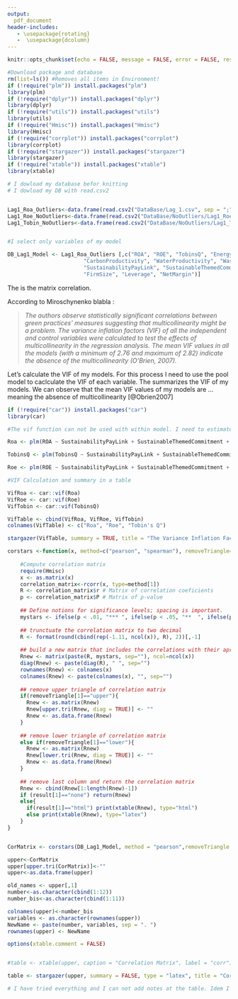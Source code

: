 ```yaml
---
output: 
  pdf_document 
header-includes:
   - \usepackage{rotating}
   -  \usepackage{dcolumn}
---
```


```r
knitr::opts_chunk$set(echo = FALSE, message = FALSE, error = FALSE, results = 'hide')
```
```r
#Download package and database
rm(list=ls()) #Removes all items in Environment!
if (!require("plm")) install.packages("plm")
library(plm)
if (!require("dplyr")) install.packages("dplyr")
library(dplyr)
if (!require("utils")) install.packages("utils")
library(utils)
if (!require("Hmisc")) install.packages("Hmisc")
library(Hmisc)
if (!require("corrplot")) install.packages("corrplot")
library(corrplot)
if (!require("stargazer")) install.packages("stargazer")
library(stargazer)
if (!require("xtable")) install.packages("xtable")
library(xtable)

# I dowload my database befor knitting
# I dowload my DB with read.csv2


Lag1_Roa_Outliers<-data.frame(read.csv2("DataBase/Lag_1.csv", sep = ";",stringsAsFactors=FALSE, header = TRUE )) #ROA
Lag1_Roe_NoOutliers<-data.frame(read.csv2("DataBase/NoOutliers/Lag1_Roe_NoOutliers.csv", sep = ";",stringsAsFactors=FALSE, header = TRUE ))
Lag1_Tobin_NoOutliers<-data.frame(read.csv2("DataBase/NoOutliers/Lag1_Tobin_NoOutliers.csv", sep = ";",stringsAsFactors=FALSE, header = TRUE ))


#I select only variables of my model

DB_Lag1_Model <- Lag1_Roa_Outliers [,c("ROA", "ROE", "TobinsQ", "EnergyProductivity",
                        "CarbonProductivity", "WaterProductivity", "WasteProductivity",
                        "SustainabilityPayLink", "SustainableThemedCommitment", 
                        "FirmSize", "Leverage", "NetMargin")]

```

The \autoref{Matrix} is the matrix correlation.

According to Miroschynenko blabla :

> *The authors observe statistically significant correlations between green practices’ measures suggesting that multicollinearity might be a problem. The variance inflation factors (VIF) of all the independent and control variables were calculated to test the effects of multicollinearity in the regression analysis. The mean VIF values in all the models (with a minimum of 2.76 and maximum of 2.82) indicate the absence of the multicollinearity (O’Brien, 2007).*

Let's calculate the VIF of my models. For this process I need to use the pool model to caclculate the VIF of each variable. The \autoref{VIF} summarizes the VIF of my models. We can observe that the mean VIF values of my models are ... meaning the absence of multicollinearity [@Obrien2007]

```r
if (!require("car")) install.packages("car")
library(car)

#The vif function can not be used with within model. I need to estimate my models with the pooling model.

Roa <- plm(ROA ~ SustainabilityPayLink + SustainableThemedCommitment + AuditScore + EnergyProductivity + CarbonProductivity + WaterProductivity + WasteProductivity + Leverage + NetMargin + FirmSize + Industry , model = "pooling", data = Lag1_Roa_Outliers, index = c("Companies", "YearFinancialIndicator"))

TobinsQ <- plm(TobinsQ ~ SustainabilityPayLink + SustainableThemedCommitment + AuditScore + EnergyProductivity + CarbonProductivity + WaterProductivity + WasteProductivity + Leverage + NetMargin + FirmSize + Industry , model = "pooling", data = Lag1_Tobin_NoOutliers, index = c("Companies", "YearFinancialIndicator"))

Roe <- plm(ROE ~ SustainabilityPayLink + SustainableThemedCommitment + AuditScore + EnergyProductivity + CarbonProductivity + WaterProductivity + WasteProductivity + Leverage + NetMargin + FirmSize + Industry , model = "pooling", data = Lag1_Roe_NoOutliers, index = c("Companies", "YearFinancialIndicator"))

#VIF Calculation and summary in a table

VifRoa <- car::vif(Roa)
VifRoe <- car::vif(Roe)
VifTobin <- car::vif(TobinsQ)

VifTable <- cbind(VifRoa, VifRoe, VifTobin)
colnames(VifTable) <- c("Roa", "Roe", "Tobin's Q")

stargazer(VifTable, summary = TRUE, title = "The Variance Inflation Factors - Measure of Multicollinearity", label = "VIF", header = FALSE)
```



```r
corstars <-function(x, method=c("pearson", "spearman"), removeTriangle=c("upper", "lower"), result=c("none", "html", "latex")){
  
    #Compute correlation matrix
    require(Hmisc)
    x <- as.matrix(x)
    correlation_matrix<-rcorr(x, type=method[1])
    R <- correlation_matrix$r # Matrix of correlation coeficients
    p <- correlation_matrix$P # Matrix of p-value 
    
    ## Define notions for significance levels; spacing is important.
    mystars <- ifelse(p < .01, "*** ", ifelse(p < .05, "**  ", ifelse(p < .1, "*   ", "    ")))
    
    ## trunctuate the correlation matrix to two decimal
    R <- format(round(cbind(rep(-1.11, ncol(x)), R), 2))[,-1]
    
    ## build a new matrix that includes the correlations with their apropriate stars
    Rnew <- matrix(paste(R, mystars, sep=""), ncol=ncol(x))
    diag(Rnew) <- paste(diag(R), " ", sep="")
    rownames(Rnew) <- colnames(x)
    colnames(Rnew) <- paste(colnames(x), "", sep="")
    
    ## remove upper triangle of correlation matrix
    if(removeTriangle[1]=="upper"){
      Rnew <- as.matrix(Rnew)
      Rnew[upper.tri(Rnew, diag = TRUE)] <- ""
      Rnew <- as.data.frame(Rnew)
    }
    
    ## remove lower triangle of correlation matrix
    else if(removeTriangle[1]=="lower"){
      Rnew <- as.matrix(Rnew)
      Rnew[lower.tri(Rnew, diag = TRUE)] <- ""
      Rnew <- as.data.frame(Rnew)
    }
    
    ## remove last column and return the correlation matrix
    Rnew <- cbind(Rnew[1:length(Rnew)-1])
    if (result[1]=="none") return(Rnew)
    else{
      if(result[1]=="html") print(xtable(Rnew), type="html")
      else print(xtable(Rnew), type="latex") 
    }
} 


CorMatrix <- corstars(DB_Lag1_Model, method = "pearson",removeTriangle = "upper",  result = "none")

upper<-CorMatrix
upper[upper.tri(CorMatrix)]<-""
upper<-as.data.frame(upper)

old_names <- upper[,1]
number<-as.character(cbind(1:12))
number_bis<-as.character(cbind(1:11))

colnames(upper)<-number_bis
variables <- as.character(rownames(upper))
NewName <- paste(number, variables, sep = ". ")
rownames(upper) <- NewName

options(xtable.comment = FALSE)


#table <- xtable(upper, caption = "Correlation Matrix", label = "corr")

table <- stargazer(upper, summary = FALSE, type = "latex", title = "Correlation Matrix" , label = "Matrix", float=TRUE, float.env = "sidewaystable", header = FALSE, table.placement = "h", column.sep.width = "2pt",font.size = "small")

# I have tried everything and I can not add notes at the table. Idem I can note align to the left. I will have to do that manually.
```

\begin{sidewaystable}[h] \centering  
  \caption{Correlation Matrix} 
  \label{Matrix} 
\small 
\begin{tabular}{@{\extracolsep{2pt}} p{4cm}lllllllllll} 
\\[-1.8ex]\hline 
\hline \\[-1.8ex] 
 & 1 & 2 & 3 & 4 & 5 & 6 & 7 & 8 & 9 & 10 & 11 \\ 
\hline \\[-1.8ex] 
1. ROA &  &  &  &  &  &  &  &  &  &  &  \\ 
2. ROE &  0.23\textasteriskcentered \textasteriskcentered \textasteriskcentered   &  &  &  &  &  &  &  &  &  &  \\ 
3. TobinsQ &  0.15\textasteriskcentered \textasteriskcentered \textasteriskcentered   &  0.03     &  &  &  &  &  &  &  &  &  \\ 
4. EnergyProductivity &  0.07\textasteriskcentered \textasteriskcentered    &  0.02     & -0.02     &  &  &  &  &  &  &  &  \\ 
5. CarbonProductivity &  0.07\textasteriskcentered \textasteriskcentered    &  0.02     & -0.02     &  0.88\textasteriskcentered \textasteriskcentered \textasteriskcentered   &  &  &  &  &  &  &  \\ 
6. WaterProductivity &  0.08\textasteriskcentered \textasteriskcentered \textasteriskcentered   &  0.03     & -0.03     &  0.64\textasteriskcentered \textasteriskcentered \textasteriskcentered   &  0.67\textasteriskcentered \textasteriskcentered \textasteriskcentered   &  &  &  &  &  &  \\ 
7. WasteProductivity &  0.05\textasteriskcentered     &  0.02     & -0.04     &  0.49\textasteriskcentered \textasteriskcentered \textasteriskcentered   &  0.56\textasteriskcentered \textasteriskcentered \textasteriskcentered   &  0.69\textasteriskcentered \textasteriskcentered \textasteriskcentered   &  &  &  &  &  \\ 
8. SustainabilityPayLink & -0.04     &  0.06\textasteriskcentered \textasteriskcentered    & -0.13\textasteriskcentered \textasteriskcentered \textasteriskcentered   &  0.04     &  0.06\textasteriskcentered \textasteriskcentered    &  0.14\textasteriskcentered \textasteriskcentered \textasteriskcentered   &  0.15\textasteriskcentered \textasteriskcentered \textasteriskcentered   &  &  &  &  \\ 
9. SustainableThemedCommitment & -0.02     &  0.08\textasteriskcentered \textasteriskcentered \textasteriskcentered   & -0.14\textasteriskcentered \textasteriskcentered \textasteriskcentered   &  0.23\textasteriskcentered \textasteriskcentered \textasteriskcentered   &  0.22\textasteriskcentered \textasteriskcentered \textasteriskcentered   &  0.26\textasteriskcentered \textasteriskcentered \textasteriskcentered   &  0.24\textasteriskcentered \textasteriskcentered \textasteriskcentered   &  0.48\textasteriskcentered \textasteriskcentered \textasteriskcentered   &  &  &  \\ 
10. FirmSize & -0.26\textasteriskcentered \textasteriskcentered \textasteriskcentered   & -0.02     & -0.51\textasteriskcentered \textasteriskcentered \textasteriskcentered   &  0.04     &  0.07\textasteriskcentered \textasteriskcentered    &  0.08\textasteriskcentered \textasteriskcentered \textasteriskcentered   &  0.07\textasteriskcentered \textasteriskcentered    &  0.28\textasteriskcentered \textasteriskcentered \textasteriskcentered   &  0.27\textasteriskcentered \textasteriskcentered \textasteriskcentered   &  &  \\ 
11. Leverage & -0.02     &  0.07\textasteriskcentered \textasteriskcentered    & -0.02     & -0.01     & -0.02     & -0.01     & -0.01     & -0.02     & -0.02     &  0.14\textasteriskcentered \textasteriskcentered \textasteriskcentered   &  \\ 
12. NetMargin &  0.33\textasteriskcentered \textasteriskcentered \textasteriskcentered   &  0.05\textasteriskcentered     & -0.06\textasteriskcentered \textasteriskcentered    &  0.02     &  0.02     &  0.01     &  0.01     &  0.04     &  0.02     &  0.04     &  0.00     \\ 
\hline
\hline \\[-1.8ex] 
\textit{Note:}  & \multicolumn{11}{r}{$^{*}$p$<$0.1; $^{**}$p$<$0.05; $^{***}$p$<$0.01} \\
\end{tabular} 
\end{sidewaystable}

